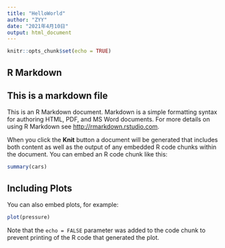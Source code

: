 ```yaml
---
title: "HelloWorld"
author: "ZYY"
date: "2021年4月10日"
output: html_document
---
```


```r
knitr::opts_chunk$set(echo = TRUE)
```

## R Markdown
## This is a markdown file
This is an R Markdown document. Markdown is a simple formatting syntax for authoring HTML, PDF, and MS Word documents. For more details on using R Markdown see <http://rmarkdown.rstudio.com>.

When you click the **Knit** button a document will be generated that includes both content as well as the output of any embedded R code chunks within the document. You can embed an R code chunk like this:

```r
summary(cars)
```

## Including Plots

You can also embed plots, for example:

```r
plot(pressure)
```

Note that the `echo = FALSE` parameter was added to the code chunk to prevent printing of the R code that generated the plot.
